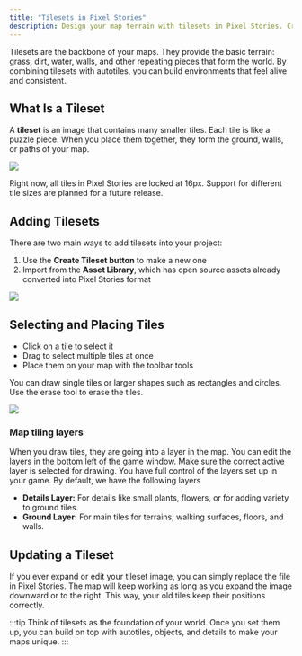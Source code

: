 ```yaml
---
title: "Tilesets in Pixel Stories"
description: Design your map terrain with tilesets in Pixel Stories. Create paths, walls, and landscapes by painting tiles directly onto your game world.
---
```


Tilesets are the backbone of your maps. They provide the basic terrain: grass, dirt, water, walls, and other repeating pieces that form the world. By combining tilesets with autotiles, you can build environments that feel alive and consistent.

## What Is a Tileset

A **tileset** is an image that contains many smaller tiles. Each tile is like a puzzle piece. When you place them together, they form the ground, walls, or paths of your map.

![](../../../assets/docs-images/map-editor/image-1.png)

Right now, all tiles in Pixel Stories are locked at 16px. Support for different tile sizes are planned for a future release.

## Adding Tilesets

There are two main ways to add tilesets into your project:

1. Use the **Create Tileset button** to make a new one
2. Import from the **Asset Library**, which has open source assets already converted into Pixel Stories format

![](../../../assets/docs-images/map-editor/image-2.png)

## Selecting and Placing Tiles

- Click on a tile to select it
- Drag to select multiple tiles at once
- Place them on your map with the toolbar tools

You can draw single tiles or larger shapes such as rectangles and circles. Use the erase tool to erase the tiles.

![](../../../assets/docs-images/map-editor/gif-1.gif)

### Map tiling layers

When you draw tiles, they are going into a layer in the map. You can edit the layers in the bottom left of the game window. Make sure the correct active layer is selected for drawing. You have full control of the layers set up in your game. By default, we have the following layers

- **Details Layer:** For details like small plants, flowers, or for adding variety to ground tiles.
- **Ground Layer:** For main tiles for terrains, walking surfaces, floors, and walls.

## Updating a Tileset

If you ever expand or edit your tileset image, you can simply replace the file in Pixel Stories. The map will keep working as long as you expand the image downward or to the right. This way, your old tiles keep their positions correctly.

:::tip
Think of tilesets as the foundation of your world. Once you set them up, you can build on top with autotiles, objects, and details to make your maps unique.
:::
